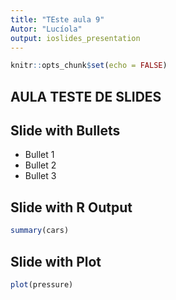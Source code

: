 ---
title: "TEste aula 9"
Autor: "Lucíola"
output: ioslides_presentation
---

```{r setup, include=FALSE}
knitr::opts_chunk$set(echo = FALSE)
```

## AULA TESTE DE SLIDES


## Slide with Bullets

- Bullet 1
- Bullet 2
- Bullet 3

## Slide with R Output

```{r cars, echo = TRUE}
summary(cars)
```

## Slide with Plot

```{r pressure}
plot(pressure)
```

